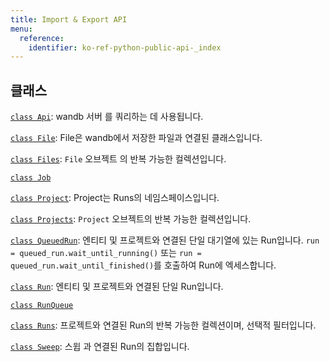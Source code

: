 ```yaml
---
title: Import & Export API
menu:
  reference:
    identifier: ko-ref-python-public-api-_index
---
```


## 클래스

[`class Api`](./public-api/api): wandb 서버 를 쿼리하는 데 사용됩니다.

[`class File`](./public-api/file): File은 wandb에서 저장한 파일과 연결된 클래스입니다.

[`class Files`](./public-api/files): `File` 오브젝트 의 반복 가능한 컬렉션입니다.

[`class Job`](./public-api/job)

[`class Project`](./public-api/project): Project는 Runs의 네임스페이스입니다.

[`class Projects`](./public-api/projects): `Project` 오브젝트의 반복 가능한 컬렉션입니다.

[`class QueuedRun`](./public-api/queuedrun): 엔티티 및 프로젝트와 연결된 단일 대기열에 있는 Run입니다. `run = queued_run.wait_until_running()` 또는 `run = queued_run.wait_until_finished()`를 호출하여 Run에 엑세스합니다.

[`class Run`](./public-api/run): 엔티티 및 프로젝트와 연결된 단일 Run입니다.

[`class RunQueue`](./public-api/runqueue)

[`class Runs`](./public-api/runs): 프로젝트와 연결된 Run의 반복 가능한 컬렉션이며, 선택적 필터입니다.

[`class Sweep`](./public-api/sweep): 스윕 과 연결된 Run의 집합입니다.

